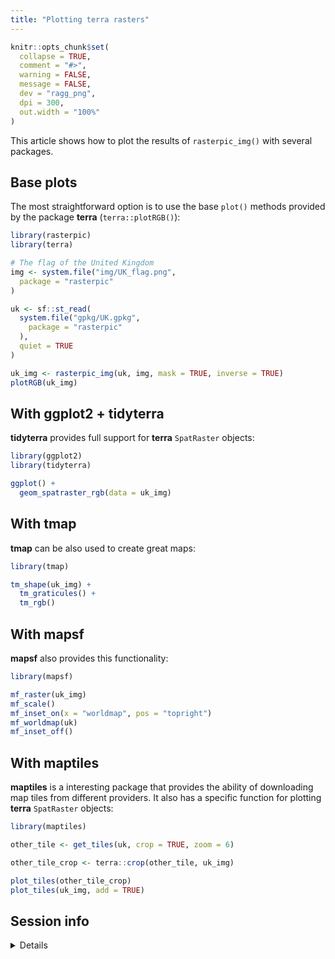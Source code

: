 ```yaml
---
title: "Plotting terra rasters"
---
```


```r
knitr::opts_chunk$set(
  collapse = TRUE,
  comment = "#>",
  warning = FALSE,
  message = FALSE,
  dev = "ragg_png",
  dpi = 300,
  out.width = "100%"
)
```

This article shows how to plot the results of `rasterpic_img()` with several
packages.

## Base plots

The most straightforward option is to use the base `plot()` methods provided by
the package **terra** (`terra::plotRGB()`):

```r
library(rasterpic)
library(terra)

# The flag of the United Kingdom
img <- system.file("img/UK_flag.png",
  package = "rasterpic"
)

uk <- sf::st_read(
  system.file("gpkg/UK.gpkg",
    package = "rasterpic"
  ),
  quiet = TRUE
)

uk_img <- rasterpic_img(uk, img, mask = TRUE, inverse = TRUE)
plotRGB(uk_img)
```

## With ggplot2 + tidyterra

**tidyterra** provides full support for **terra** `SpatRaster` objects:

```r
library(ggplot2)
library(tidyterra)

ggplot() +
  geom_spatraster_rgb(data = uk_img)
```

## With tmap

**tmap** can be also used to create great maps:

```r
library(tmap)

tm_shape(uk_img) +
  tm_graticules() +
  tm_rgb()
```

## With mapsf

**mapsf** also provides this functionality:

```r
library(mapsf)

mf_raster(uk_img)
mf_scale()
mf_inset_on(x = "worldmap", pos = "topright")
mf_worldmap(uk)
mf_inset_off()
```

## With maptiles

**maptiles** is a interesting package that provides the ability of downloading
map tiles from different providers. It also has a specific function for plotting
**terra** `SpatRaster` objects:

```r
library(maptiles)

other_tile <- get_tiles(uk, crop = TRUE, zoom = 6)

other_tile_crop <- terra::crop(other_tile, uk_img)

plot_tiles(other_tile_crop)
plot_tiles(uk_img, add = TRUE)
```

## Session info

<details>

<summary>Details</summary>

```r
if (!require("sessioninfo")) {
  install.packages("sessioninfo")
}
sessioninfo::session_info()
```

</details>
